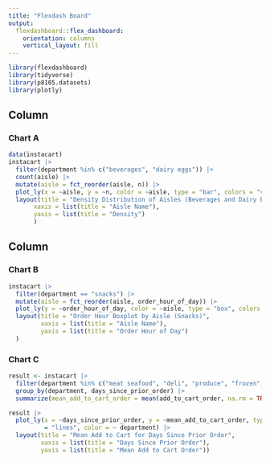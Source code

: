 ```yaml
---
title: "Flexdash Board"
output: 
  flexdashboard::flex_dashboard:
    orientation: columns
    vertical_layout: fill
---
```


```r
library(flexdashboard)
library(tidyverse)
library(p8105.datasets)
library(plotly)
```

Column {data-width=650}
-----------------------------------------------------------------------

### Chart A

```r
data(instacart)
instacart |>
  filter(department %in% c("beverages", "dairy eggs")) |>
  count(aisle) |> 
  mutate(aisle = fct_reorder(aisle, n)) |> 
  plot_ly(x = ~aisle, y = ~n, color = ~aisle, type = "bar", colors = "viridis") |>
  layout(title = "Density Distribution of Aisles (Beverages and Dairy Eggs)",
       xaxis = list(title = "Aisle Name"),
       yaxis = list(title = "Density")
       )
```

Column {data-width=350}
-----------------------------------------------------------------------

### Chart B

```r
instacart |>
  filter(department == "snacks") |>
  mutate(aisle = fct_reorder(aisle, order_hour_of_day)) |> 
  plot_ly(y = ~order_hour_of_day, color = ~aisle, type = "box", colors = "viridis") |>
  layout(title = "Order Hour Boxplot by Aisle (Snacks)",
         xaxis = list(title = "Aisle Name"),
         yaxis = list(title = "Order Hour of Day")
  )
```

### Chart C

```r
result <- instacart |>
  filter(department %in% c("meat seafood", "deli", "produce", "frozen", "canned goods")) |>
  group_by(department, days_since_prior_order) |>
  summarize(mean_add_to_cart_order = mean(add_to_cart_order, na.rm = TRUE))

result |>
  plot_ly(x = ~days_since_prior_order, y = ~mean_add_to_cart_order, type = "scatter", mode
          = "lines", color = ~ department) |>
  layout(title = "Mean Add to Cart for Days Since Prior Order",
         xaxis = list(title = "Days Since Prior Order"),
         yaxis = list(title = "Mean Add to Cart Order"))
```